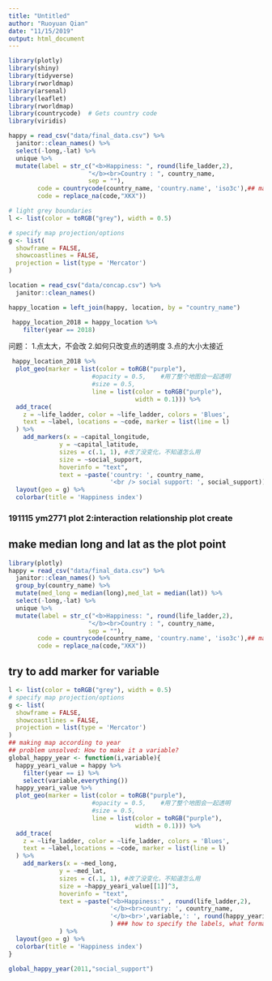 ```yaml
---
title: "Untitled"
author: "Ruoyuan Qian"
date: "11/15/2019"
output: html_document
---
```


```r
library(plotly)
library(shiny)
library(tidyverse)
library(rworldmap)
library(arsenal)
library(leaflet)
library(rworldmap) 
library(countrycode)  # Gets country code 
library(viridis)
```

```r
happy = read_csv("data/final_data.csv") %>% 
  janitor::clean_names() %>% 
  select(-long,-lat) %>% 
  unique %>% 
  mutate(label = str_c("<b>Happiness: ", round(life_ladder,2), 
                      "</b><br>Country : ", country_name,
                      sep = ""),
        code = countrycode(country_name, 'country.name', 'iso3c'),## match code
        code = replace_na(code,"XKX"))

# light grey boundaries
l <- list(color = toRGB("grey"), width = 0.5)

# specify map projection/options
g <- list(
  showframe = FALSE,
  showcoastlines = FALSE,
  projection = list(type = 'Mercator')
)


```


```r
location = read_csv("data/concap.csv") %>% 
  janitor::clean_names() 

happy_location = left_join(happy, location, by = "country_name")

```

```r
 happy_location_2018 = happy_location %>% 
    filter(year == 2018)

```

问题：
1.点太大，不会改
2.如何只改变点的透明度
3.点的大小太接近
```r
 happy_location_2018 %>%
  plot_geo(marker = list(color = toRGB("purple"),
                       #opacity = 0.5,    #用了整个地图会一起透明
                       #size = 0.5,
                       line = list(color = toRGB("purple"),
                                   width = 0.1))) %>%  
  add_trace(
    z = ~life_ladder, color = ~life_ladder, colors = 'Blues',
    text = ~label, locations = ~code, marker = list(line = l)
  ) %>%
    add_markers(x = ~capital_longitude,
              y = ~capital_latitude,
              sizes = c(.1, 1), #改了没变化，不知道怎么用
              size = ~social_support,
              hoverinfo = "text",
              text = ~paste('country: ', country_name,
                            '<br /> social support: ', social_support)) %>%
  layout(geo = g) %>% 
  colorbar(title = 'Happiness index') 

```



### 191115 ym2771 plot 2:interaction relationship plot create

## make median long and lat as the plot point
```r
library(plotly)
happy = read_csv("data/final_data.csv") %>% 
  janitor::clean_names() %>%
  group_by(country_name) %>% 
  mutate(med_long = median(long),med_lat = median(lat)) %>% 
  select(-long,-lat) %>% 
  unique %>% 
  mutate(label = str_c("<b>Happiness: ", round(life_ladder,2), 
                      "</b><br>Country : ", country_name,
                      sep = ""),
        code = countrycode(country_name, 'country.name', 'iso3c'),## match code
        code = replace_na(code,"XKX"))
```

## try to add marker for variable
```r
l <- list(color = toRGB("grey"), width = 0.5)
# specify map projection/options
g <- list(
  showframe = FALSE,
  showcoastlines = FALSE,
  projection = list(type = 'Mercator')
)
## making map according to year
## problem unsolved: How to make it a variable?
global_happy_year <- function(i,variable){
  happy_yeari_value = happy %>% 
    filter(year == i) %>% 
    select(variable,everything())
  happy_yeari_value %>%
  plot_geo(marker = list(color = toRGB("purple"),
                       #opacity = 0.5,    #用了整个地图会一起透明
                       #size = 0.5,
                       line = list(color = toRGB("purple"),
                                   width = 0.1))) %>%  
  add_trace(
    z = ~life_ladder, color = ~life_ladder, colors = 'Blues',
    text = ~label,locations = ~code, marker = list(line = l)
  ) %>%
    add_markers(x = ~med_long,
              y = ~med_lat,
              sizes = c(.1, 1), #改了没变化，不知道怎么用
              size = ~happy_yeari_value[[1]]^3,
              hoverinfo = "text",
              text = ~paste("<b>Happiness:" , round(life_ladder,2),
                            '</b><br>country: ', country_name,
                            '</b><br>',variable,': ', round(happy_yeari_value[[1]],2)
                            ) ### how to specify the labels, what format?
              ) %>%
  layout(geo = g) %>% 
  colorbar(title = 'Happiness index')
}
```


```r
global_happy_year(2011,"social_support")
```